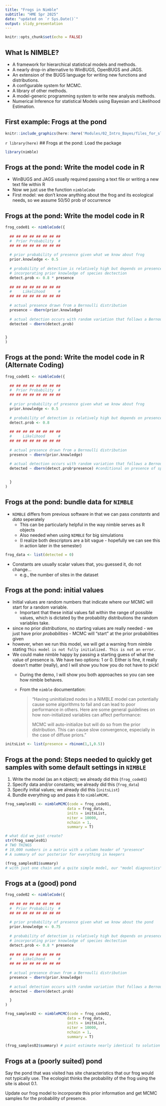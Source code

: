 ```yaml
---
title: "Frogs in Nimble"
subtitle: "HME Spr 2025"
date: "updated on `r Sys.Date()`"
output: slidy_presentation
---
```

<style>
slides > slide {
  overflow-x: auto !important;
  overflow-y: auto !important;
}
</style>
```r
knitr::opts_chunk$set(echo = FALSE)
```

## What Is NIMBLE?

- A framework for hierarchical statistical models and methods.
- A nearly drop-in alternative to WinBUGS, OpenBUGS and JAGS.
- An extension of the BUGS language for writing new functions and distributions.
- A configurable system for MCMC.
- A library of other methods.
- A model-generic programming system to write new analysis methods.
- Numerical Inference for statistical Models using Bayesian and Likelihood Estimation.

## First example: Frogs at the pond
```r
knitr::include_graphics(here::here('Modules/02_Intro_Bayes/files_for_slides/frog.jpg'))
```

`r library(here)`
## Frogs at the pond: Load the package
```r
library(nimble)
```

## Frogs at the pond: Write the model code **in R**
- WinBUGS and JAGS usually required passing a text file or writing a new text file within R
- Now we just use the function `nimbleCode`
- First model: we don't know anything about the frog and its ecological needs, so we assume 50/50 prob of occurrence

## Frogs at the pond: Write the model code **in R**
```r
frog_code01 <- nimbleCode({
  
  ## ## ## ## ## ## ## ## 
  #  Prior Probability  # 
  ## ## ## ## ## ## ## ##
  
  # prior probability of presence given what we know about frog
  prior.knowledge <- 0.5        
  
  # probability of detection is relatively high but depends on presence/absence 
  # incorporating prior knowledge of species dectection
  detect.prob <- 0.8 * presence 
  
  ## ## ## ## ## ## ## ## 
  #     Likelihood      # 
  ## ## ## ## ## ## ## ##
  
  # actual presence drawn from a Bernoulli distribution
  presence ~ dbern(prior.knowledge) 
  
  # actual detection occurs with random variation that follows a Bernoulli distribution
  detected ~ dbern(detect.prob)

  
}
)
```


## Frogs at the pond: Write the model code in R (Alternate Coding)
```r
frog_code01 <- nimbleCode({
  
  ## ## ## ## ## ## ## ## 
  #  Prior Probability  # 
  ## ## ## ## ## ## ## ##
  
  # prior probability of presence given what we know about frog
  prior.knowledge <- 0.5        
  
  # probability of detection is relatively high but depends on presence/absence 
  detect.prob <- 0.8 
  
  ## ## ## ## ## ## ## ## 
  #     Likelihood      # 
  ## ## ## ## ## ## ## ##
  
  # actual presence drawn from a Bernoulli distribution
  presence ~ dbern(prior.knowledge) 
  
  # actual detection occurs with random variation that follows a Bernoulli distribution
  detected ~ dbern(detect.prob*presence) #conditional on presence of species

  
  }
)
```


## Frogs at the pond: bundle data for `NIMBLE`
- `NIMBLE` differs from previous software in that we can pass *constants* and *data* seperately  
  - This can be particularly helpful in the way nimble serves as R objects 
  - Also needed when using `NIMBLE` for big simulations
  - (I realize both descriptors are a bit vague - hopefully we can see this in action later in the semester)

```r
frog_data <- list(detected = 0)
```

- Constants are usually scalar values that, you guessed it, do not change...
    - e.g., the number of sites in the dataset

## Frogs at the pond: initial values
- Initial values are random numbers that indicate where our MCMC will start for a random variable.
  - Important that these initial values fall within the range of possible values, which is dictated by the probability distributions the random variables take.
- since no prior *distributions*, no starting values are really needed - we just have prior *probabilities* - MCMC will "start" at the prior probabilities given
- however, when we run this model, we will get a warning from nimble stating `This model is not fully initialized. This is not an error.`
- We could make nimble happy by passing a starting guess of what the value of presence is. We have two options: 1 or 0. Either is fine, it really doesn't matter (really), and I will show you how you do not have to pick!
  - During the demo, I will show you both approaches so you can see how nimble behaves.
  - From the `nimble` documentation:

    > "Having uninitialized nodes in a NIMBLE model can potentially cause some algorithms to fail and can lead to poor performance in others. Here are some general guidelines on how non-initialized variables can affect performance:
    >
    > MCMC will auto-initialize but will do so from the prior distribution. This can cause slow convergence, especially in the case of diffuse priors."

```r
initsList <- list(presence = rbinom(1,1,0.5))
```


## Frogs at the pond: Steps needed to quickly get samples with some default settings in `NIMBLE`
1. Write the model (as an `R` object); we already did this (`frog_code01`)
2. Specify data and/or constants; we already did this (`frog_data`)
3. Specify initial values; we already did this (`initsList`)
4. Bundle everything up and pass it to `nimbleMCMC`.


```r
frog_samples01 <- nimbleMCMC(code = frog_code01,
                            data = frog_data,
                            inits = initsList,
                            niter = 10000,
                            nchain = 1,
                            summary = T)

# what did we just create?
str(frog_samples01)
# TWO THINGS
# 10,000 numbers in a matrix with a column header of "presence"
# A summary of our posterior for everything in keepers

(frog_samples01$summary)
# with just one chain and a quite simple model, our "model diagnostics" are a bit limited, but we'll do a full inspection once we have a bigger model
```


##  Frogs at a (good) pond
```r
frog_code02 <- nimbleCode({
  
  ## ## ## ## ## ## ## ## 
  #  Prior Probability  # 
  ## ## ## ## ## ## ## ##
  
  # prior probability of presence given what we know about the pond
  prior.knowledge <- 0.75        
  
  # probability of detection is relatively high but depends on presence/absence 
  # incorporating prior knowledge of species dectection
  detect.prob <- 0.8 * presence 
  
  ## ## ## ## ## ## ## ## 
  #     Likelihood      # 
  ## ## ## ## ## ## ## ##
  
  # actual presence drawn from a Bernoulli distribution
  presence ~ dbern(prior.knowledge) 
  
  # actual detection occurs with random variation that follows a Bernoulli distribution
  detected ~ dbern(detect.prob)

  }
)

frog_samples02 <- nimbleMCMC(code = frog_code02,
                            data = frog_data,
                            inits = initsList,
                            niter = 10000,
                            nchain = 1,
                            summary = T)

(frog_samples02$summary) # point estimate nearly identical to solution found analytically 
```

##  Frogs at a (poorly suited) pond

Say the pond that was visited has site characteristics that our frog would not typically use. The ecologist thinks the probability of the frog using the site is about 0.1.     


Update our frog model to incorporate this prior information and get MCMC samples for the probability of presence. 
